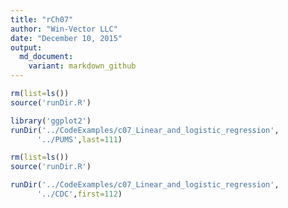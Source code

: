 ```yaml
---
title: "rCh07"
author: "Win-Vector LLC"
date: "December 10, 2015"
output:
  md_document:
    variant: markdown_github
---
```


```r
rm(list=ls())
source('runDir.R')
```

```r
library('ggplot2')
runDir('../CodeExamples/c07_Linear_and_logistic_regression',
      '../PUMS',last=111)
```

```r
rm(list=ls())
source('runDir.R')
```

```r
runDir('../CodeExamples/c07_Linear_and_logistic_regression',
      '../CDC',first=112)
```
